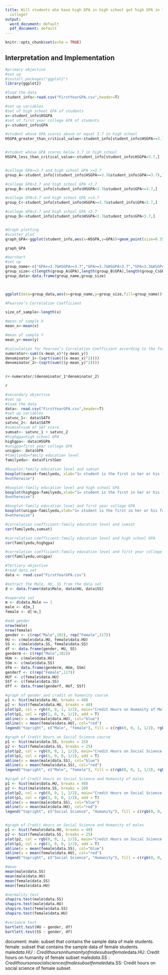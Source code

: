 ```yaml
---
title: Will students who have high GPA in high school get high GPA in the first year
  college?
output:
  word_document: default
  pdf_document: default
---
```


```r
knitr::opts_chunk$set(echo = TRUE)
```

## Interpretation and Implementation

```r
#primary objective
#set up
#install.packages("ggplot2")
library(ggplot2)

#load the data
student_info<-read.csv("FirstYearGPA.csv",header=T)

#set up variables
#set of high school GPA of students
x<-student_info$HSGPA
#set of first year college GPA of students
y<-student_info$GPA

#student whose GPA scores above or equal 3.7 in high school
HSGPA_greater_than_critical_value<-student_info[student_info$HSGPA>=3.7,]


#student whose GPA scores below 3.7 in high school
HSGPA_less_than_critical_value<-student_info[student_info$HSGPA<3.7,]


#college GPA>=3.7 and high school GPA >=3.7
group_A<-student_info[(student_info$HSGPA>=3.7&student_info$GPA>=3.7),]

#college GPA>3.7 and high school GPA <3.7
group_B<-student_info[student_info$HSGPA<3.7&student_info$GPA>=3.7,]

#college GPA<3.7 and high school GPA >=3.7
group_C<-student_info[student_info$HSGPA>=3.7&student_info$GPA<3.7,]

#college GPA<3.7 and high school GPA <3.7
group_D<-student_info[student_info$HSGPA<3.7&student_info$GPA<3.7,]


#Graph plotting
#scatter plot
graph_GPA<-ggplot(student_info,aes(x=HSGPA,y=GPA))+geom_point(size=0.35,color="forestgreen")+geom_smooth(size=0.4,method="lm",color="red",se=F)+labs(x="High school GPA",y="First year college GPA",title="First year college GPA versus High school GPA")+theme(axis.text=element_text(size=11),plot.title=element_text(size=11,hjust = 0.5))

graph_GPA

#barchart 
#set up
group_name<-c("GPA>=3.7&HSGPA>=3.7","GPA>=3.7&HSGPA<3.7","GPA<3.3&HSGPA>=3.7","GPA<3.3&HSGPA <3.7")
group_size<-c(length(group_A$GPA),length(group_B$GPA),length(group_C$GPA),length(group_D$GPA))
group_data<-data.frame(group_name,group_size)

  

ggplot(data=group_data,aes(x=group_name,y=group_size,fill=group_name))+geom_bar(stat="identity",width=0.5,color="black",size=1)+theme_minimal()+labs(x="Group of students",y="Number of student",title=" GPA comparsion between high school and college")+theme(axis.text=element_text(size=4),plot.title=element_text(size=9,hjust = 0.5))

#Pearson’s Correlation Coefficient

size_of_sample<-length(x)

#mean of sample X
mean_x<-mean(x)

#mean of sample Y
mean_y<-mean(y)

#calculation for Pearson’s Correlation Coefficient according to the formula shown in the appendix of the report
numerator<-sum((x-mean_x)*(y-mean_y))
denominator_1<-(sqrt(sum(((x-mean_x)^2))))
denominator_2<-(sqrt(sum(((y-mean_y)^2))))

 
r<-numerator/(denominator_1*denominator_2)

r

#secondary objective
#set up
#load the data
data<- read.csv("FirstYearGPA.csv",header=T)
#set up variables
satvnc_1<- data$SATV
satvnc_2<- data$SATM
#sumsat=sum of SAT score
sumsat<- satvnc_1 + satvnc_2
#highgpa=high school GPA
highgpa<- data$HSGPA
#unigpa=first year college GPA
unigpa<- data$GPA
#familyedu=family education level
familyedu<- data$FirstGen

#boxplot:family education level and sumsat
boxplot(sumsat~familyedu, xlab="1= student is the first in her or his family to attend college,
0=otherwise")

#boxplot:family education level and high school GPA
boxplot(highgpa~familyedu,xlab="1= student is the first in her or his family to attend college,
0=otherwise")

#boxplot:family education level and first year college GPA
boxplot(unigpa~familyedu,xlab="1= student is the first in her or his family to attend college,
0=otherwise")

#correlation coefficient:family education level and sumsat
cor(familyedu,sumsat)

#correlation coefficient:family education level and high school GPA
cor(familyedu,highgpa)

#correlation coefficient:family education level and first year college GPA
cor(familyedu,unigpa)

#Tertiary objective
#read data set
data <- read.csv("FirstYearGPA.csv")

#extract the Male, HU, SS from the data set
d <- data.frame(data$Male, data$HU, data$SS)

#seperate set
m <- d$data.Male == 1
male <- d[m,]
female <- d[!m,]

#add gender
nrow(male)
nrow(female)
gender <- c(rep("Male",102), rep("Female",117))
HU <- c(male$data.HU, female$data.HU)
SS <- c(male$data.SS, female$data.SS)
df <- data.frame(gender, HU, SS)
genderm <- c(rep("Male",102))
HUm <- c(male$data.HU)
SSm <- c(male$data.SS)
dfm <- data.frame(genderm, HUm, SSm)
genderf <- c(rep("Female",117))
HUf <- c(female$data.HU)
SSf <- c(female$data.SS)
dff <- data.frame(genderf, HUf, SSf)

#graph of gender and cradit on humanity course
p1 <- hist(male$data.HU, breaks = 40)
p2 <- hist(female$data.HU, breaks = 40)
plot(p2, col = rgb(0, 0, 1, 1/2), main="Credit Hours on Humanity of Males and Females", xlab="credit hours", ylim = c(0,10))
plot(p1, col = rgb(1, 0, 0, 1/2), add = T)
abline(v = mean(male$data.HU), col="blue")
abline(v = mean(female$data.HU), col="red")
legend("topright", c("Male", "female"), fill = c(rgb(0, 0, 1, 1/2), rgb(1, 0, 0, 1/2)))

#graph of Credit Hours on Social Science course
p1 <- hist(male$data.SS, breaks = 25)
p2 <- hist(female$data.SS, breaks = 25)
plot(p2, col = rgb(0, 0, 1, 1/2), main="Credit Hours on Social Science of Males and Females", xlab="credit hours", ylim = c(0,18))
plot(p1, col = rgb(1, 0, 0, 1/2), add = T)
abline(v = mean(male$data.SS), col="blue")
abline(v = mean(female$data.SS), col="red")
legend("topright", c("Male", "female"), fill = c(rgb(0, 0, 1, 1/2), rgb(1, 0, 0, 1/2)))

#graph of Credit Hours on Social Science and Humanity of males
p1 <- hist(male$data.HU, breaks = 40)
p2 <- hist(male$data.SS, breaks = 20)
plot(p2, col = rgb(0, 0, 1, 1/2), main="Credit Hours on Social Science and Humanity of Males", xlab="credit hours", xlim = c(0,40), ylim = c(0,17))
plot(p1, col = rgb(1, 0, 0, 1/2), add = T)
abline(v = mean(male$data.SS), col="blue")
abline(v = mean(male$data.HU), col="red")
legend("topright", c("Social Science", "Humanity"), fill = c(rgb(0, 0, 1, 1/2), rgb(1, 0, 0, 1/2)))


#graph of Credit Hours on Social Science and Humanity of males
p1 <- hist(female$data.HU, breaks = 40)
p2 <- hist(female$data.SS, breaks = 25)
plot(p2, col = rgb(0, 0, 1, 1/2), main="Credit Hours on Social Science and Humanity of Females", xlab="credit hours", xlim = c(0,40), ylim = c(0,18))
plot(p1, col = rgb(1, 0, 0, 1/2), add = T)
abline(v = mean(female$data.SS), col="blue")
abline(v = mean(female$data.HU), col="red")
legend("topright", c("Social Science", "Humanity"), fill = c(rgb(0, 0, 1, 1/2), rgb(1, 0, 0, 1/2)))

#mean
mean(male$data.SS)
mean(male$data.HU)
mean(female$data.SS)
mean(female$data.HU)

#normality test
shapiro.test(male$data.SS)
shapiro.test(male$data.HU)
shapiro.test(female$data.SS)
shapiro.test(female$data.HU)

#variance test
bartlett.test(HU ~ gender, df)
bartlett.test(SS ~ gender, df)

```
document:
male: subset that contains the sample data of male students.
female: subset that contains the sample data of female students.
male$data.HU: Credit hours on humanity of male subset
female$data.HU: Credit hours on humanity of female subset
male$data.SS: Credit hours on social science of male subset
female$data.SS: Credit hours on social science of female subset

